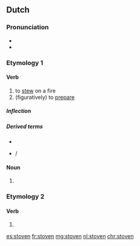 ==Dutch==

===Pronunciation===
* {{audio|Nl-stoven.ogg|Audio|lang=nl}}
* {{rhymes|oːvən|lang=nl}}

===Etymology 1===

====Verb====
{{nl-verb|stoofde|gestoofd}}

# to [[stew]] on a fire
# (figuratively) to [[prepare]]

=====Inflection=====
{{nl-conj-wk|stoof|stove}}

=====Derived terms=====
* {{l|nl|stoverij}}
* {{l|nl|een kool stoven}} / {{l|nl|een peer stoven}}

====Noun====
{{head|nl|noun plural form}}

# {{nl-noun form of|pl|stoof}}

===Etymology 2===

====Verb====
{{nl-verb-form}}

# {{nl-verb form of|n=pl|t=past|m=ind+subj|stuiven}}

[[es:stoven]]
[[fr:stoven]]
[[mg:stoven]]
[[nl:stoven]]
[[chr:stoven]]
